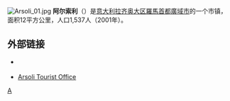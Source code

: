 [[File:Arsoli_01.jpg|thumb]]
'''阿尔索利'''（{{lang|it|Arsoli}}）是[[意大利|意大利]][[拉齐奥大区|拉齐奥大区]][[羅馬首都廣域市|羅馬首都廣域市]]的一个市镇，面积12平方公里，人口1,537人（2001年）。

==外部链接==
* {{Official site|http://www.comunediarsoli.rm.it/}} {{it}}
* [http://www.prolocodiarsoli.it/ Arsoli Tourist Office ] {{Wayback|url=http://www.prolocodiarsoli.it/ |date=20190911081828 }}

{{Italy-geo-stub}}
{{羅馬首都廣域市市鎮}}

[[Category:罗马首都广域市市镇|A]]